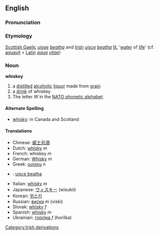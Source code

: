 {{wikipedia}}
==English==
=== Pronunciation ===
{{IPA|[&#712;(h)w&#618;ski]}}

=== Etymology ===
[[Scottish Gaelic]] ''[[uisge]] [[beatha]]'' and [[Irish]] ''[[uisce]] [[beatha]]'' [[literally|lit.]] '[[water]] of [[life]]' (cf. [[aquavit]] < [[Latin]] ''[[aqua]] [[vitae]]'')

=== Noun ===
'''whiskey'''
# a [[distill]]ed [[alcoholic]] [[liquor]] made from [[grain]]
# a [[drink]] of whiskey
#The letter ''W'' in the [[NATO phonetic alphabet]].
==== Alternate Spelling ====
* [[whisky]]: in Canada and Scotland

==== Translations ====
*Chinese: [[威士忌酒]]
*Dutch: [[whisky]] ''m''
*French: whiskey ''m''
*German: [[Whisky]] ''m''
*Greek: [[ουίσκυ]] ''n''
*{{ga}}: [[uisce beatha]]
*Italian: [[whisky]] ''m''
*Japanese: [[ウィスキー]] (wisukii)
*Korean: [[위스키]]
*Russian: [[виски]] ''m'' (viski)
*Slovak: [[whisky]] ''f''
*Spanish: [[whisky]] ''m''
*Ukrainian: [[горілка]] ''f'' (horilka)
[[Category:Irish derivations]]